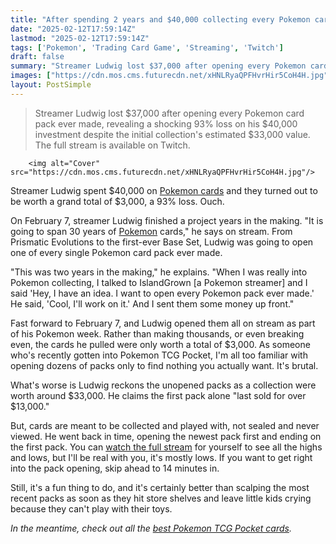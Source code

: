 ```yaml
---
title: "After spending 2 years and $40,000 collecting every Pokemon card pack ever made, streamer Ludwig's collection is only worth $3,000"
date: "2025-02-12T17:59:14Z"
lastmod: "2025-02-12T17:59:14Z"
tags: ['Pokemon', 'Trading Card Game', 'Streaming', 'Twitch']
draft: false
summary: "Streamer Ludwig lost $37,000 after opening every Pokemon card pack ever made, revealing a shocking 93% loss on his $40,000 investment despite the initial collection's estimated $33,000 value.  The full stream is available on Twitch."
images: ["https://cdn.mos.cms.futurecdn.net/xHNLRyaQPFHvrHir5CoH4H.jpg"]
layout: PostSimple
---
```

> Streamer Ludwig lost $37,000 after opening every Pokemon card pack ever made, revealing a shocking 93% loss on his $40,000 investment despite the initial collection's estimated $33,000 value.  The full stream is available on Twitch.


        <img alt="Cover" src="https://cdn.mos.cms.futurecdn.net/xHNLRyaQPFHvrHir5CoH4H.jpg"/>
        
Streamer Ludwig spent $40,000 on [Pokemon cards](https://www.gamesradar.com/pokemon-trading-card-game/) and they turned out to be worth a grand total of $3,000, a 93% loss. Ouch.

On February 7, streamer Ludwig finished a project years in the making. "It is going to span 30 years of [Pokemon](https://www.gamesradar.com/best-pokemon-games/) cards," he says on stream. From Prismatic Evolutions to the first-ever Base Set, Ludwig was going to open one of every single Pokemon card pack ever made.

"This was two years in the making," he explains. "When I was really into Pokemon collecting, I talked to IslandGrown [a Pokemon streamer] and I said 'Hey, I have an idea. I want to open every Pokemon pack ever made.' He said, 'Cool, I'll work on it.' And I sent them some money up front."

Fast forward to February 7, and Ludwig opened them all on stream as part of his Pokemon week. Rather than making thousands, or even breaking even, the cards he pulled were only worth a total of $3,000. As someone who's recently gotten into Pokemon TCG Pocket, I'm all too familiar with opening dozens of packs only to find nothing you actually want. It's brutal.

What's worse is Ludwig reckons the unopened packs as a collection were worth around $33,000. He claims the first pack alone "last sold for over $13,000."

But, cards are meant to be collected and played with, not sealed and never viewed. He went back in time, opening the newest pack first and ending on the first pack. You can [watch the full stream](https://www.twitch.tv/videos/2374468773) for yourself to see all the highs and lows, but I'll be real with you, it's mostly lows. If you want to get right into the pack opening, skip ahead to 14 minutes in.

Still, it's a fun thing to do, and it's certainly better than scalping the most recent packs as soon as they hit store shelves and leave little kids crying because they can't play with their toys.

*In the meantime, check out all the *[<em>best Pokemon TCG Pocket cards</em>](https://www.gamesradar.com/games/pokemon/pokemon-tcg-pocket-best-cards/)*.*
        